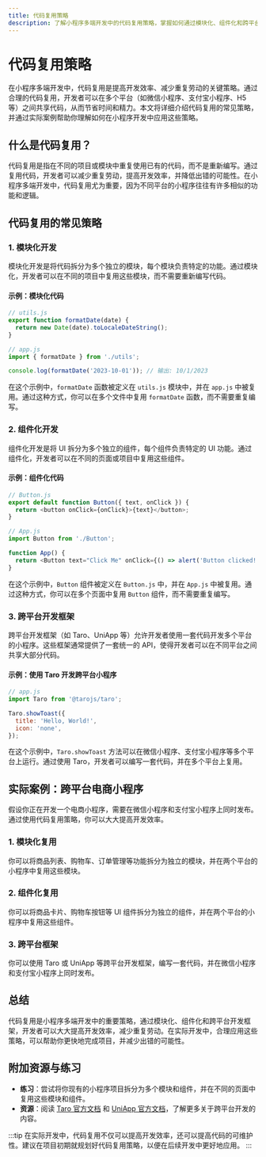 ```yaml
---
title: 代码复用策略
description: 了解小程序多端开发中的代码复用策略，掌握如何通过模块化、组件化和跨平台技术提高开发效率。
---
```


# 代码复用策略

在小程序多端开发中，代码复用是提高开发效率、减少重复劳动的关键策略。通过合理的代码复用，开发者可以在多个平台（如微信小程序、支付宝小程序、H5 等）之间共享代码，从而节省时间和精力。本文将详细介绍代码复用的常见策略，并通过实际案例帮助你理解如何在小程序开发中应用这些策略。

## 什么是代码复用？

代码复用是指在不同的项目或模块中重复使用已有的代码，而不是重新编写。通过复用代码，开发者可以减少重复劳动，提高开发效率，并降低出错的可能性。在小程序多端开发中，代码复用尤为重要，因为不同平台的小程序往往有许多相似的功能和逻辑。

## 代码复用的常见策略

### 1. 模块化开发

模块化开发是将代码拆分为多个独立的模块，每个模块负责特定的功能。通过模块化，开发者可以在不同的项目中复用这些模块，而不需要重新编写代码。

#### 示例：模块化代码

```javascript
// utils.js
export function formatDate(date) {
  return new Date(date).toLocaleDateString();
}

// app.js
import { formatDate } from './utils';

console.log(formatDate('2023-10-01')); // 输出: 10/1/2023
```

在这个示例中，`formatDate` 函数被定义在 `utils.js` 模块中，并在 `app.js` 中被复用。通过这种方式，你可以在多个文件中复用 `formatDate` 函数，而不需要重复编写。

### 2. 组件化开发

组件化开发是将 UI 拆分为多个独立的组件，每个组件负责特定的 UI 功能。通过组件化，开发者可以在不同的页面或项目中复用这些组件。

#### 示例：组件化代码

```javascript
// Button.js
export default function Button({ text, onClick }) {
  return <button onClick={onClick}>{text}</button>;
}

// App.js
import Button from './Button';

function App() {
  return <Button text="Click Me" onClick={() => alert('Button clicked!')} />;
}
```

在这个示例中，`Button` 组件被定义在 `Button.js` 中，并在 `App.js` 中被复用。通过这种方式，你可以在多个页面中复用 `Button` 组件，而不需要重复编写。

### 3. 跨平台开发框架

跨平台开发框架（如 Taro、UniApp 等）允许开发者使用一套代码开发多个平台的小程序。这些框架通常提供了一套统一的 API，使得开发者可以在不同平台之间共享大部分代码。

#### 示例：使用 Taro 开发跨平台小程序

```javascript
// app.js
import Taro from '@tarojs/taro';

Taro.showToast({
  title: 'Hello, World!',
  icon: 'none',
});
```

在这个示例中，`Taro.showToast` 方法可以在微信小程序、支付宝小程序等多个平台上运行。通过使用 Taro，开发者可以编写一套代码，并在多个平台上复用。

## 实际案例：跨平台电商小程序

假设你正在开发一个电商小程序，需要在微信小程序和支付宝小程序上同时发布。通过使用代码复用策略，你可以大大提高开发效率。

### 1. 模块化复用

你可以将商品列表、购物车、订单管理等功能拆分为独立的模块，并在两个平台的小程序中复用这些模块。

### 2. 组件化复用

你可以将商品卡片、购物车按钮等 UI 组件拆分为独立的组件，并在两个平台的小程序中复用这些组件。

### 3. 跨平台框架

你可以使用 Taro 或 UniApp 等跨平台开发框架，编写一套代码，并在微信小程序和支付宝小程序上同时发布。

## 总结

代码复用是小程序多端开发中的重要策略，通过模块化、组件化和跨平台开发框架，开发者可以大大提高开发效率，减少重复劳动。在实际开发中，合理应用这些策略，可以帮助你更快地完成项目，并减少出错的可能性。

## 附加资源与练习

- **练习**：尝试将你现有的小程序项目拆分为多个模块和组件，并在不同的页面中复用这些模块和组件。
- **资源**：阅读 [Taro 官方文档](https://taro-docs.jd.com/) 和 [UniApp 官方文档](https://uniapp.dcloud.io/)，了解更多关于跨平台开发的内容。

:::tip
在实际开发中，代码复用不仅可以提高开发效率，还可以提高代码的可维护性。建议在项目初期就规划好代码复用策略，以便在后续开发中更好地应用。
:::